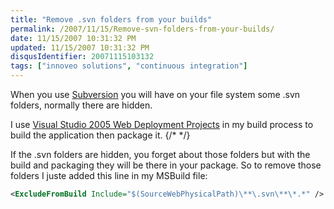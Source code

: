 ```yaml
---
title: "Remove .svn folders from your builds"
permalink: /2007/11/15/Remove-svn-folders-from-your-builds/
date: 11/15/2007 10:31:32 PM
updated: 11/15/2007 10:31:32 PM
disqusIdentifier: 20071115103132
tags: ["innoveo solutions", "continuous integration"]
---
```

When you use [Subversion](http://subversion.tigris.org/) you will have on your file system some .svn folders, normally there are hidden.

I use [Visual Studio 2005 Web Deployment Projects](http://msdn2.microsoft.com/en-us/asp.net/aa336619.aspx) in my build process to build the application then package it.
{/* <!-- more --> */}

If the .svn folders are hidden, you forget about those folders but with the build and packaging they will be there in your package. So to remove those folders I juste added this line in my MSBuild file:


```xml
<ExcludeFromBuild Include="$(SourceWebPhysicalPath)\**\.svn\**\*.*" />
```
